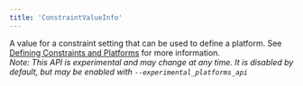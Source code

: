 ```yaml
---
title: 'ConstraintValueInfo'
---
```



A value for a constraint setting that can be used to define a platform. See [Defining Constraints and Platforms](./docs/platforms#constraints-platforms) for more information.  
*Note: This API is experimental and may change at any time. It is disabled by default, but may be enabled with `--experimental_platforms_api`*